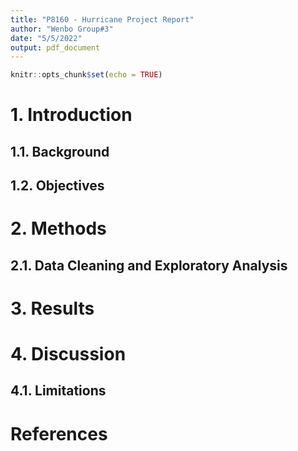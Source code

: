 ```yaml
---
title: "P8160 - Hurricane Project Report"
author: "Wenbo Group#3"
date: "5/5/2022"
output: pdf_document
---
```


```r
knitr::opts_chunk$set(echo = TRUE)
```

# 1. Introduction

## 1.1. Background

## 1.2. Objectives
\vspace{5mm}
# 2. Methods
\vspace{5mm}
## 2.1. Data Cleaning and Exploratory Analysis
\vspace{5mm}
# 3. Results 
\vspace{5mm}
# 4. Discussion 
\vspace{5mm}
## 4.1. Limitations
\vspace{5mm}
# References 